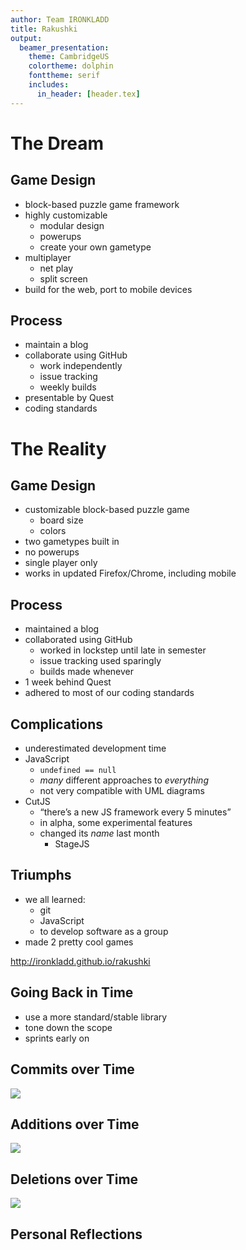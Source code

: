 ```yaml
---
author: Team IRONKLADD
title: Rakushki
output:
  beamer_presentation:
    theme: CambridgeUS
    colortheme: dolphin
    fonttheme: serif
    includes:
      in_header: [header.tex]
---
```


# The Dream

## Game Design

- block-based puzzle game framework
- highly customizable
    - modular design
    - powerups
    - create your own gametype
- multiplayer
    - net play
    - split screen
- build for the web, port to mobile devices


## Process

- maintain a blog
- collaborate using GitHub
    - work independently
    - issue tracking
    - weekly builds
- presentable by Quest
- coding standards



# The Reality

## Game Design

- customizable block-based puzzle game
    - board size
    - colors
- two gametypes built in
- no powerups
- single player only
- works in updated Firefox/Chrome, including mobile


## Process

- maintained a blog
- collaborated using GitHub
    - worked in lockstep until late in semester
    - issue tracking used sparingly
    - builds made whenever
- 1 week behind Quest
- adhered to most of our coding standards


## Complications

- underestimated development time
- JavaScript
    - `undefined == null`
    - *many* different approaches to *everything*
    - not very compatible with UML diagrams
- CutJS
    - "there's a new JS framework every 5 minutes"
    - in alpha, some experimental features
    - changed its *name* last month
        - StageJS


## Triumphs

- we all learned:
    - git
    - JavaScript
    - to develop software as a group
- made 2 pretty cool games

<http://ironkladd.github.io/rakushki>


## Going Back in Time

- use a more standard/stable library
- tone down the scope
- sprints early on


## Commits over Time

![](img/commits.png)


## Additions over Time

![](img/additions.png)


## Deletions over Time

![](img/deletions.png)


## Personal Reflections

\begin{figure}
  \centering
  \includegraphics[height=0.9\textheight]{img/logo.png}
\end{figure}

